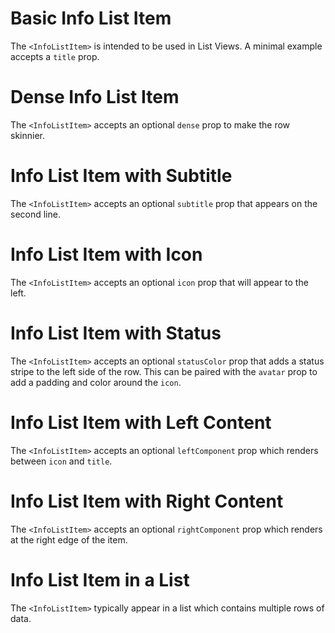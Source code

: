 
# Basic Info List Item

The `<InfoListItem>` is intended to be used in List Views. A minimal example accepts a `title` prop.

<BasicInfoListItem />

# Dense Info List Item

The `<InfoListItem>` accepts an optional `dense` prop to make the row skinnier.

<DenseInfoListItem />

# Info List Item with Subtitle

The `<InfoListItem>` accepts an optional `subtitle` prop that appears on the second line.

<InfoListItemWithSubtitle />

# Info List Item with Icon

The `<InfoListItem>` accepts an optional `icon` prop that will appear to the left.

<InfoListItemWithIcon />

# Info List Item with Status

The `<InfoListItem>` accepts an optional `statusColor` prop that adds a status stripe to the left side of the row. This can be paired with the `avatar` prop to add a padding and color around the `icon`.

<InfoListItemWithStatusColor />

# Info List Item with Left Content

The `<InfoListItem>` accepts an optional `leftComponent` prop which renders between `icon` and `title`.

<InfoListItemWithLeftComponent />

# Info List Item with Right Content

The `<InfoListItem>` accepts an optional `rightComponent` prop which renders at the right edge of the item.

<InfoListItemWithRightComponent />

# Info List Item in a List

The `<InfoListItem>` typically appear in a list which contains multiple rows of data.

<InfoListItemInList />
